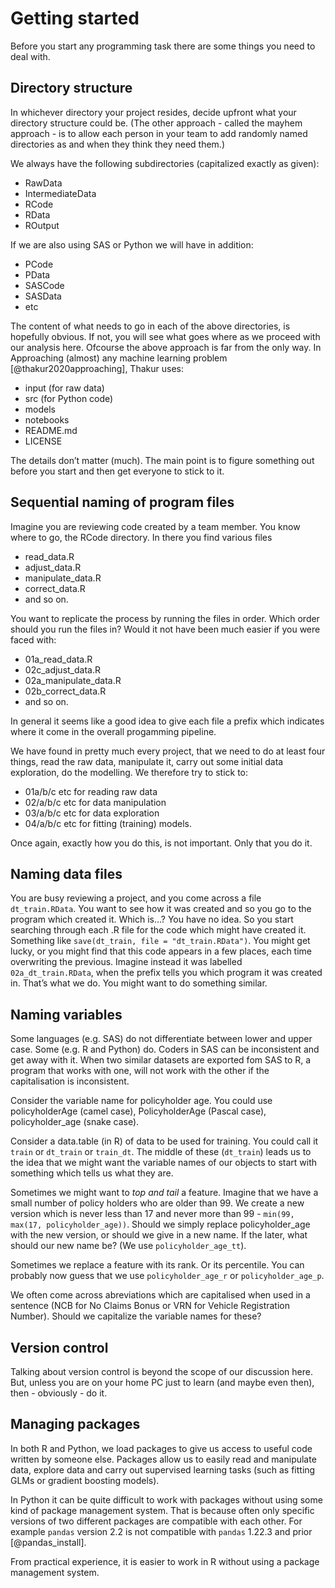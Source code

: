 # Getting started

Before you start any programming task there are some things you need to deal with.

## Directory structure

In whichever directory your project resides, decide upfront what your directory structure could be.  (The other approach - called the mayhem approach - is to allow each person in your team to add randomly named directories as and when they think they need them.)

We always have the following subdirectories (capitalized exactly as given):

 - RawData
 - IntermediateData
 - RCode
 - RData
 - ROutput

If we are also using SAS or Python we will have in addition:

 - PCode
 - PData
 - SASCode
 - SASData
 - etc
 
 The content of what needs to go in each of the above directories, is hopefully obvious.  If not, you will see what goes where as we proceed with our analysis here.  Ofcourse the above approach is far from the only way. In Approaching (almost) any machine learning problem [@thakur2020approaching], Thakur uses:
 
 - input (for raw data)
 - src (for Python code)
 - models
 - notebooks
 - README.md
 - LICENSE
 
The details don't matter (much).  The main point is to figure something out before you start and then get everyone to stick to it.


## Sequential naming of program files

Imagine you are reviewing code created by a team member.  You know where to go, the RCode directory.  In there you find various files

 - read_data.R
 - adjust_data.R
 - manipulate_data.R
 - correct_data.R
 - and so on.
 
 
You want to replicate the process by running the files in order. Which order should you run the files in?  Would it not have been much easier if you were faced with:

 - 01a_read_data.R
 - 02c_adjust_data.R
 - 02a_manipulate_data.R
 - 02b_correct_data.R
 - and so on.

In general it seems like a good idea to give each file a prefix which indicates where it come in the overall progamming pipeline.  

We have found in pretty much every project, that we need to do at least four things, read the raw data, manipulate it, carry out some initial data exploration, do the modelling.  We therefore try to stick to:

- 01a/b/c etc for reading raw data
- 02/a/b/c etc for data manipulation
- 03/a/b/c etc for data exploration
- 04/a/b/c etc for fitting (training) models.

Once again, exactly how you do this, is not important.  Only that you do it.


## Naming data files

You are busy reviewing a project, and you come across a file `dt_train.RData`.  You want to see how it was created and so you go to the program which created it.  Which is...?  You have no idea.  So you start searching through each .R file for the code which might have created it.  Something like `save(dt_train, file = "dt_train.RData")`.  You might get lucky, or you might find that this code appears in a few places, each time overwriting the previous.  Imagine instead it was labelled `02a_dt_train.RData`, when the prefix tells you which program it was created in. That's what we do.  You might want to do something similar.


## Naming variables

Some languages (e.g. SAS) do not differentiate between lower and upper case.  Some (e.g. R and Python) do.  Coders in SAS can be inconsistent and get away with it.  When two similar datasets are exported fom SAS to R, a program that works with one, will not work with the other if the capitalisation is inconsistent.

Consider the variable name for policyholder age.  You could use policyholderAge (camel case), PolicyholderAge (Pascal case), policyholder_age (snake case).

Consider a data.table (in R) of data to be used for training.  You could call it ``train`` or ``dt_train`` or ``train_dt``.  The middle of these (``dt_train``) leads us to the idea that we might want the variable names of our objects to start with something which tells us what they are.

Sometimes we might want to *top and tail* a feature.  Imagine that we have a small number of policy holders who are older than 99.  We create a new version which is never less than 17 and never more than 99 -  ``min(99, max(17, policyholder_age))``.  Should we simply replace policyholder_age with the new version, or should we give in a new name.  If the later, what should our new name be?  (We use ``policyholder_age_tt``).

Sometimes we replace a feature with its rank.  Or its percentile. You can probably now guess that we use ``policyholder_age_r`` or ``policyholder_age_p``.

We often come across abreviations which are capitalised when used in a sentence (NCB for No Claims Bonus or VRN for Vehicle Registration Number).  Should we capitalize the variable names for these?



## Version control

Talking about version control is beyond the scope of our discussion here.  But, unless you are on your home PC just to learn (and maybe even then), then -  obviously - do it.


## Managing packages

In both R and Python, we load packages to give us access to useful code written by someone else.  Packages allow us to easily read and manipulate data, explore data and carry out supervised learning tasks (such as fitting GLMs or gradient boosting models).  

In Python it can be quite difficult to work with packages without using some kind of package management system.  That is because often only specific  versions of two different packages are compatible with each other.  For example ``pandas`` version 2.2 is not compatible with ``pandas`` 1.22.3 and prior  [@pandas_install].

From practical experience, it is easier to work in R without using a package management system.  










